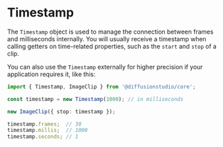 # Timestamp

The `Timestamp` object is used to manage the connection between frames and milliseconds internally. You will usually receive a timestamp when calling getters on time-related properties, such as the `start` and `stop` of a clip.

You can also use the `Timestamp` externally for higher precision if your application requires it, like this:

```typescript
import { Timestamp, ImageClip } from '@diffusionstudio/core';

const timestamp = new Timestamp(1000); // in milliseconds

new ImageClip({ stop: timestamp });

timestamp.frames;  // 30
timestamp.millis;  // 1000
timestamp.seconds; // 1
```
